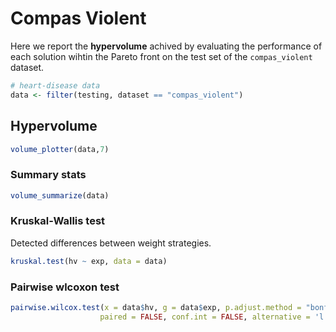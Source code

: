 # Compas Violent

Here we report the **hypervolume** achived by evaluating the performance of each solution wihtin the Pareto front on the test set of the `compas_violent` dataset.

```r
# heart-disease data
data <- filter(testing, dataset == "compas_violent")
```

## Hypervolume

```r
volume_plotter(data,7)
```

### Summary stats

```r
volume_summarize(data)
```

### Kruskal-Wallis test

Detected differences between weight strategies.

```r
kruskal.test(hv ~ exp, data = data)
```

### Pairwise wlcoxon test

```r
pairwise.wilcox.test(x = data$hv, g = data$exp, p.adjust.method = "bonferroni",
                    paired = FALSE, conf.int = FALSE, alternative = 'l')
```